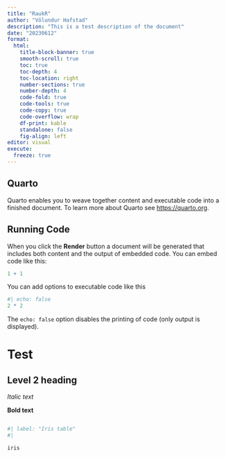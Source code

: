 ```yaml
---
title: "RaukR"
author: "Völundur Hafstad"
description: "This is a test description of the document"
date: "20230612"
format:
  html:
    title-block-banner: true
    smooth-scroll: true
    toc: true
    toc-depth: 4
    toc-location: right
    number-sections: true
    number-depth: 4
    code-fold: true
    code-tools: true
    code-copy: true
    code-overflow: wrap
    df-print: kable
    standalone: false
    fig-align: left
editor: visual
execute: 
  freeze: true
---
```


## Quarto

Quarto enables you to weave together content and executable code into a finished document. To learn more about Quarto see <https://quarto.org>.

## Running Code

When you click the **Render** button a document will be generated that includes both content and the output of embedded code. You can embed code like this:

```r
1 + 1
```

You can add options to executable code like this

```r
#| echo: false
2 * 2
```

The `echo: false` option disables the printing of code (only output is displayed).

# Test

## Level 2 heading

*Italic text*

**Bold text**

```r

```

```r
#| label: "Iris table"
#| 

iris
```
